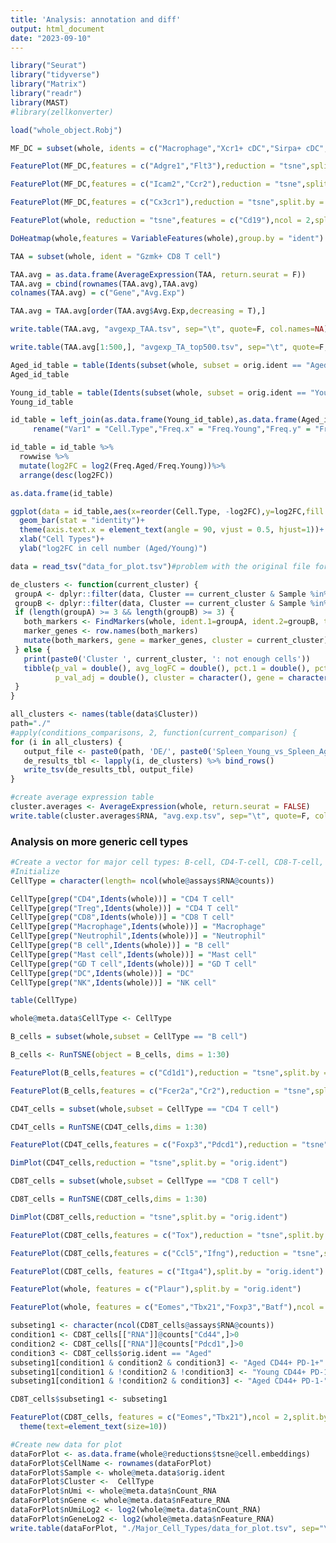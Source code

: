 ```yaml
---
title: 'Analysis: annotation and diff'
output: html_document
date: "2023-09-10"
---
```


```r
library("Seurat")
library("tidyverse")
library("Matrix")
library("readr")
library(MAST)
#library(zellkonverter)
```

```r
load("whole_object.Robj")
```

```r
MF_DC = subset(whole, idents = c("Macrophage","Xcr1+ cDC","Sirpa+ cDC","pDC"))
```

```r
FeaturePlot(MF_DC,features = c("Adgre1","Flt3"),reduction = "tsne",split.by = "orig.ident")
```

```r
FeaturePlot(MF_DC,features = c("Icam2","Ccr2"),reduction = "tsne",split.by = "orig.ident")

```
```r
FeaturePlot(MF_DC,features = c("Cx3cr1"),reduction = "tsne",split.by = "orig.ident")

```



```r
FeaturePlot(whole, reduction = "tsne",features = c("Cd19"),ncol = 2,split.by = "orig.ident")
```
```r
DoHeatmap(whole,features = VariableFeatures(whole),group.by = "ident")
```


```r
TAA = subset(whole, ident = "Gzmk+ CD8 T cell")
```

```r
TAA.avg = as.data.frame(AverageExpression(TAA, return.seurat = F))
TAA.avg = cbind(rownames(TAA.avg),TAA.avg)
colnames(TAA.avg) = c("Gene","Avg.Exp")
```

```r
TAA.avg = TAA.avg[order(TAA.avg$Avg.Exp,decreasing = T),]
```

```r
write.table(TAA.avg, "avgexp_TAA.tsv", sep="\t", quote=F, col.names=NA)
```


```r
write.table(TAA.avg[1:500,], "avgexp_TA_top500.tsv", sep="\t", quote=F, col.names=NA)
```

```r
Aged_id_table = table(Idents(subset(whole, subset = orig.ident == "Aged")))
Aged_id_table
```

```r
Young_id_table = table(Idents(subset(whole, subset = orig.ident == "Young")))
Young_id_table
```

```r
id_table = left_join(as.data.frame(Young_id_table),as.data.frame(Aged_id_table),by=join_by(Var1==Var1)) %>%
     rename("Var1" = "Cell.Type","Freq.x" = "Freq.Young","Freq.y" = "Freq.Aged")

```

```r
id_table = id_table %>% 
  rowwise %>%
  mutate(log2FC = log2(Freq.Aged/Freq.Young))%>%
  arrange(desc(log2FC))
```

```r
as.data.frame(id_table)
```

```r
ggplot(data = id_table,aes(x=reorder(Cell.Type, -log2FC),y=log2FC,fill = Cell.Type))+
  geom_bar(stat = "identity")+
  theme(axis.text.x = element_text(angle = 90, vjust = 0.5, hjust=1))+
  xlab("Cell Types")+
  ylab("log2FC in cell number (Aged/Young)")
```






```r
data = read_tsv("data_for_plot.tsv")#problem with the original file format; column name for cell names is missing
```



```r
de_clusters <- function(current_cluster) {
 groupA <- dplyr::filter(data, Cluster == current_cluster & Sample %in% c("Young"))$CellName
 groupB <- dplyr::filter(data, Cluster == current_cluster & Sample %in% c("Aged"))$CellName
 if (length(groupA) >= 3 && length(groupB) >= 3) {
   both_markers <- FindMarkers(whole, ident.1=groupA, ident.2=groupB, test.use="MAST", min.pct=0.00, logfc.threshold = 0)
   marker_genes <- row.names(both_markers)
   mutate(both_markers, gene = marker_genes, cluster = current_cluster)
 } else {
   print(paste0('Cluster ', current_cluster, ': not enough cells'))
   tibble(p_val = double(), avg_logFC = double(), pct.1 = double(), pct.2 = double(),
          p_val_adj = double(), cluster = character(), gene = character())
 }
}
```



```r
all_clusters <- names(table(data$Cluster))
path="./"
#apply(conditions_comparisons, 2, function(current_comparison) {
for (i in all_clusters) {
   output_file <- paste0(path, 'DE/', paste0('Spleen_Young_vs_Spleen_Aged_', i, '.tsv'))
   de_results_tbl <- lapply(i, de_clusters) %>% bind_rows()
   write_tsv(de_results_tbl, output_file)
}
```


```r
#create average expression table
cluster.averages <- AverageExpression(whole, return.seurat = FALSE)
write.table(cluster.averages$RNA, "avg.exp.tsv", sep="\t", quote=F, col.names=NA)
```


### Analysis on more generic cell types

```r
#Create a vector for major cell types: B-cell, CD4-T-cell, CD8-T-cell, GD-T-cell, macrophage, DC, Neutrophils, Mast cells
#Initialize
CellType = character(length= ncol(whole@assays$RNA@counts))
```

```r
CellType[grep("CD4",Idents(whole))] = "CD4 T cell"
CellType[grep("Treg",Idents(whole))] = "CD4 T cell"
CellType[grep("CD8",Idents(whole))] = "CD8 T cell"
CellType[grep("Macrophage",Idents(whole))] = "Macrophage"
CellType[grep("Neutrophil",Idents(whole))] = "Neutrophil"
CellType[grep("B cell",Idents(whole))] = "B cell"
CellType[grep("Mast cell",Idents(whole))] = "Mast cell"
CellType[grep("GD T cell",Idents(whole))] = "GD T cell"
CellType[grep("DC",Idents(whole))] = "DC"
CellType[grep("NK",Idents(whole))] = "NK cell"
```


```r
table(CellType)
```

```r
whole@meta.data$CellType <- CellType
```

```r
B_cells = subset(whole,subset = CellType == "B cell")
```

```r
B_cells <- RunTSNE(object = B_cells, dims = 1:30)
```


```r
FeaturePlot(B_cells,features = c("Cd1d1"),reduction = "tsne",split.by = "orig.ident")
```


```r
FeaturePlot(B_cells,features = c("Fcer2a","Cr2"),reduction = "tsne",split.by = "orig.ident")
```
```r
CD4T_cells = subset(whole,subset = CellType == "CD4 T cell")
```

```r
CD4T_cells = RunTSNE(CD4T_cells,dims = 1:30)
```

```r
FeaturePlot(CD4T_cells,features = c("Foxp3","Pdcd1"),reduction = "tsne",split.by = "orig.ident")
```
```r
DimPlot(CD4T_cells,reduction = "tsne",split.by = "orig.ident")
```

```r
CD8T_cells = subset(whole,subset = CellType == "CD8 T cell")
```

```r
CD8T_cells = RunTSNE(CD8T_cells,dims = 1:30)
```


```r
DimPlot(CD8T_cells,reduction = "tsne",split.by = "orig.ident")
```

```r
FeaturePlot(CD8T_cells,features = c("Tox"),reduction = "tsne",split.by = "orig.ident")
```

```r
FeaturePlot(CD8T_cells,features = c("Ccl5","Ifng"),reduction = "tsne",split.by = "orig.ident")
```
```r
FeaturePlot(CD8T_cells, features = c("Itga4"),split.by = "orig.ident")
```
```r
FeaturePlot(whole, features = c("Plaur"),split.by = "orig.ident")
```
```r
FeaturePlot(whole, features = c("Eomes","Tbx21","Foxp3","Batf"),ncol = 2,pt.size = 0.05)
```

```r
subseting1 <- character(ncol(CD8T_cells@assays$RNA@counts))
condition1 <- CD8T_cells[["RNA"]]@counts["Cd44",]>0
condition2 <- CD8T_cells[["RNA"]]@counts["Pdcd1",]>0
condition3 <- CD8T_cells$orig.ident == "Aged"
subseting1[condition1 & condition2 & condition3] <- "Aged CD44+ PD-1+"
subseting1[condition1 & !condition2 & !condition3] <- "Young CD44+ PD-1-"
subseting1[condition1 & !condition2 & condition3] <- "Aged CD44+ PD-1-"
```

```r
CD8T_cells$subseting1 <- subseting1
```

```r
FeaturePlot(CD8T_cells, features = c("Eomes","Tbx21"),ncol = 2,split.by = "subseting1") + 
  theme(text=element_text(size=10))
```

```r
#Create new data for plot
dataForPlot <- as.data.frame(whole@reductions$tsne@cell.embeddings)
dataForPlot$CellName <- rownames(dataForPlot)
dataForPlot$Sample <- whole@meta.data$orig.ident
dataForPlot$Cluster <-  CellType
dataForPlot$nUmi <- whole@meta.data$nCount_RNA
dataForPlot$nGene <- whole@meta.data$nFeature_RNA
dataForPlot$nUmiLog2 <- log2(whole@meta.data$nCount_RNA)
dataForPlot$nGeneLog2 <- log2(whole@meta.data$nFeature_RNA)
write.table(dataForPlot, "./Major_Cell_Types/data_for_plot.tsv", sep="\t", quote=F,row.names = F)
```


